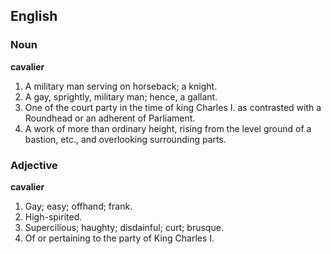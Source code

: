 ==English==

===Noun===

'''cavalier'''

#A military man serving on horseback; a knight.
#A gay, sprightly, military man; hence, a gallant.
#One of the court party in the time of king Charles I. as contrasted with a Roundhead or an adherent of Parliament.
#A work of more than ordinary height, rising from the level ground of a bastion, etc., and overlooking surrounding parts.

===Adjective===

'''cavalier'''

#Gay; easy; offhand; frank.
#High-spirited.
#Supercilious; haughty; disdainful; curt; brusque.
#Of or pertaining to the party of King Charles I.